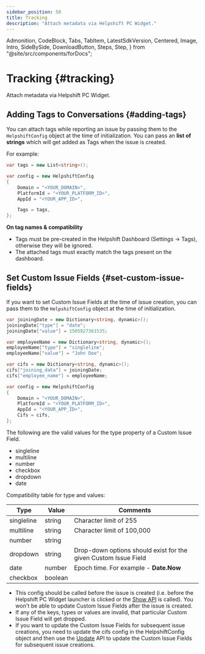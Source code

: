 ```yaml
---
sidebar_position: 50
title: Tracking
description: "Attach metadata via Helpshift PC Widget."
---
```


  Admonition,
  CodeBlock,
  Tabs,
  TabItem,
  LatestSdkVersion,
  Centered,
  Image,
  Intro,
  SideBySide,
  DownloadButton,
  Steps,
  Step,
} from "@site/src/components/forDocs";

# Tracking {#tracking}

<Intro>

Attach metadata via Helpshift PC Widget.

</Intro>

## Adding Tags to Conversations {#adding-tags}

You can attach tags while reporting an issue by passing them to the `HelpshiftConfig` object at the time of initialization. You can pass an **list of strings** which will get added as Tags when the issue is created.

For example:

```csharp
var tags = new List<string>();

var config = new HelpshiftConfig
{
    Domain = "<YOUR_DOMAIN>",
    PlatformId = "<YOUR_PLATFORM_ID>",
    AppId = "<YOUR_APP_ID>",

    Tags = tags,
};
```

<Admonition type="info" title="Note">

**On tag names & compatibility**

- Tags must be pre-created in the Helpshift Dashboard (Settings → Tags), otherwise they will be ignored.
- The attached tags must exactly match the tags present on the dashboard.

</Admonition>

## Set Custom Issue Fields {#set-custom-issue-fields}

If you want to set Custom Issue Fields at the time of issue creation, you can pass them to the `HelpshiftConfig` object at the time of initialization.

```csharp
var joiningDate = new Dictionary<string, dynamic>();
joiningDate["type"] = "date";
joiningDate["value"] = 1505927361535;

var employeeName = new Dictionary<string, dynamic>();
employeeName["type"] = "singleline";
employeeName["value"] = "John Doe";

var cifs = new Dictionary<string, dynamic>();
cifs["joining_data"] = joiningDate;
cifs["employee_name"] = employeeName;

var config = new HelpshiftConfig
{
    Domain = "<YOUR_DOMAIN>",
    PlatformId = "<YOUR_PLATFORM_ID>",
    AppId = "<YOUR_APP_ID>",
    Cifs = cifs,
};
```

The following are the valid values for the type property of a Custom Issue Field.

- singleline
- multiline
- number
- checkbox
- dropdown
- date

Compatibility table for type and values:

| Type       | Value   | Comments                                                        |
| ---------- | ------- | --------------------------------------------------------------- |
| singleline | string  | Character limit of 255                                          |
| multiline  | string  | Character limit of 100,000                                      |
| number     | string  |                                                                 |
| dropdown   | string  | Drop-down options should exist for the given Custom Issue Field |
| date       | number  | Epoch time. For example - **Date.Now**                        |
| checkbox   | boolean |                                                                 |

<Admonition type="info" title="Note">

- This config should be called before the issue is created (i.e. before the Helpshift PC Widget launcher is clicked or the [Show API](/pc-widget-unity/helpshift-apis/#show-pc-widget) is called). You won't be able to update Custom Issue Fields after the issue is created.
- If any of the keys, types or values are invalid, that particular Custom Issue Field will get dropped.
- If you want to update the Custom Issue Fields for subsequent issue creations, you need to update the cifs config in the HelpshiftConfig object and then use the [Update](/pc-widget-unity/helpshift-apis/#update-pc-widget-optional) API to update the Custom Issue Fields for subsequent issue creations.

</Admonition>